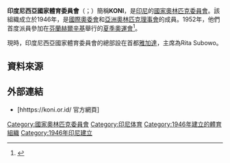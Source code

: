 {{Infobox National Olympic Committee
| title = 印度尼西亞國家體育委員會
| logo = National Sports Committee of Indonesia (KONI) logo.svg
| 國家或地區 = INA
| 國家或地區編碼 = INA
| 成立日期 = 1946年
| 加入國際奧委會 = 1952年
| 所屬成員 = OCA
| 總部 = 印尼[[雅加達|雅加達]]
| 會長 = Rita Subowo
| 秘書長 =
| 網頁 = {{URL|https://koni.or.id/}}
}}

'''印度尼西亞國家體育委員會'''（{{lang-id|Komite Olahraga Nasional Indonesia}}；{{lang-en|National Sports Committee of Indonesia}}）簡稱'''KONI'''，是[[印尼|印尼]]的[[國家奧林匹克委員會|國家奧林匹克委員會]]。該組織成立於1946年，是[[國際奧委會|國際奧委會]]和[[亞洲奧林匹克理事會|亞洲奧林匹克理事會]]的成員。1952年，他們首度派員參加在[[芬蘭|芬蘭]][[赫爾辛基|赫爾辛基]]舉行的[[1996年夏季奧林匹克運動會|夏季奧運會]]<ref>{{Cite web |url=http://www.sports-reference.com/olympics/countries/INA/ |title=Indonesia |access-date=2014-01-28 |archive-url=https://web.archive.org/web/20090106092948/http://www.sports-reference.com/olympics/countries/INA/ |archive-date=2009-01-06 |dead-url=yes }}</ref>。

現時，印度尼西亞國家體育委員會的總部設在首都[[雅加達|雅加達]]，主席為Rita Subowo。

==資料來源==
{{reflist}}

==外部連結==
*[hhttps://koni.or.id/ 官方網頁]{{Wayback|url=http://www.koni.or.id/ |date=20171223173318 }}

{{OCA}}

[[Category:國家奧林匹克委員會|Category:國家奧林匹克委員會]]
[[Category:印尼体育|Category:印尼体育]]
[[Category:1946年建立的體育組織|Category:1946年建立的體育組織]]
[[Category:1946年印尼建立|Category:1946年印尼建立]]
